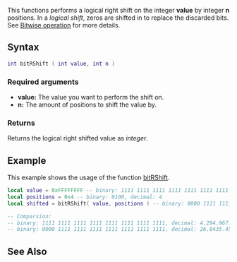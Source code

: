 
{{Shared function}}

This functions performs a logical right shift on the integer '''value''' by integer '''n''' positions. In a ''logical shift'', zeros are shifted in to replace the discarded bits.
See [https://en.wikipedia.org/wiki/Bitwise_operation#Logical_shift Bitwise operation] for more details.

==Syntax==
<syntaxhighlight lang="lua">
int bitRShift ( int value, int n )
</syntaxhighlight>

===Required arguments===
*'''value:''' The value you want to perform the shift on.
*'''n:''' The amount of positions to shift the value by.

===Returns===
Returns the logical right shifted value as ''integer''.

==Example==
This example shows the usage of the function [[/bitRShift.md|bitRShift]].
<syntaxhighlight lang="lua">
local value = 0xFFFFFFFF -- binary: 1111 1111 1111 1111 1111 1111 1111 1111, decimal: 4.294.967.295
local positions = 0x4 -- binary: 0100, decimal: 4
local shifted = bitRShift( value, positions ) -- binary: 0000 1111 1111 1111 1111 1111 1111 1111, decimal: 26.8435.455

-- Comparsion:
-- binary: 1111 1111 1111 1111 1111 1111 1111 1111, decimal: 4.294.967.295
-- binary: 0000 1111 1111 1111 1111 1111 1111 1111, decimal: 26.8435.455
</syntaxhighlight>

==See Also==
{{Bit_functions}}